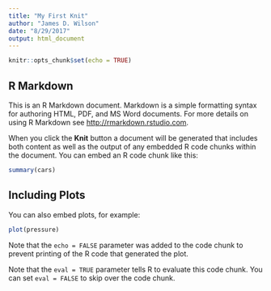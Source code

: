 ```yaml
---
title: "My First Knit"
author: "James D. Wilson"
date: "8/29/2017"
output: html_document
---
```


```r
knitr::opts_chunk$set(echo = TRUE)
```

## R Markdown

This is an R Markdown document. Markdown is a simple formatting syntax for authoring HTML, PDF, and MS Word documents. For more details on using R Markdown see <http://rmarkdown.rstudio.com>.

When you click the **Knit** button a document will be generated that includes both content as well as the output of any embedded R code chunks within the document. You can embed an R code chunk like this:

```r
summary(cars)
```

## Including Plots

You can also embed plots, for example:

```r
plot(pressure)
```

Note that the `echo = FALSE` parameter was added to the code chunk to prevent printing of the R code that generated the plot.

Note that the `eval = TRUE` parameter tells R to evaluate this code chunk. You can set `eval = FALSE` to skip over the code chunk.
